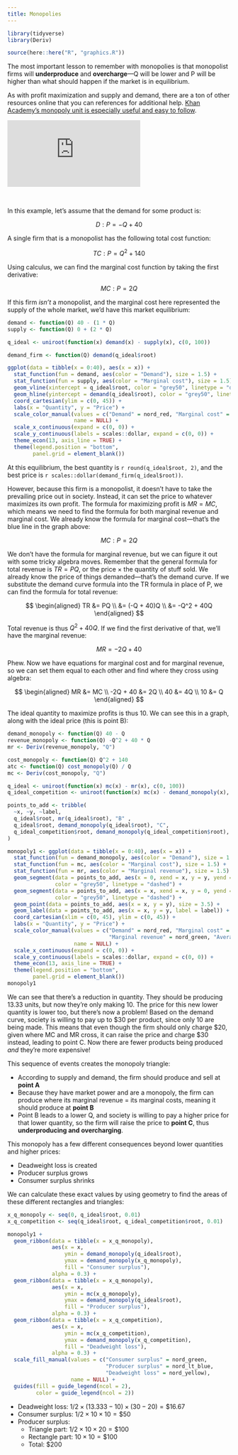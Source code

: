 ```yaml
---
title: Monopolies
---
```


```r
library(tidyverse)
library(Deriv)

source(here::here("R", "graphics.R"))
```

The most important lesson to remember with monopolies is that monopolist firms will **underproduce** and **overcharge**—Q will be lower and P will be higher than what should happen if the market is in equilibrium. 

As with profit maximization and supply and demand, there are a ton of other resources online that you can references for additional help. [Khan Academy's monopoly unit is especially useful and easy to follow](https://www.khanacademy.org/economics-finance-domain/ap-microeconomics/imperfect-competition#ap-monopolies-tutorial).

<div class="ratio ratio-16x9">
<iframe src="https://www.youtube.com/embed/uSJzdXzYyvQ" allow="accelerometer; autoplay; encrypted-media; gyroscope; picture-in-picture" allowfullscreen="" frameborder="0"></iframe>
</div>

&nbsp;

In this example, let's assume that the demand for some product is:

$$
D: P = -Q + 40
$$

A single firm that is a monopolist has the following total cost function:

$$
TC: P = Q^2 + 140
$$

Using calculus, we can find the marginal cost function by taking the first derivative:

$$
MC: P = 2Q
$$

If this firm *isn't* a monopolist, and the marginal cost here represented the supply of the whole market, we'd have this market equilibrium:

```r
demand <- function(Q) 40 - (1 * Q)
supply <- function(Q) 0 + (2 * Q)

q_ideal <- uniroot(function(x) demand(x) - supply(x), c(0, 100))

demand_firm <- function(Q) demand(q_ideal$root)

ggplot(data = tibble(x = 0:40), aes(x = x)) +
  stat_function(fun = demand, aes(color = "Demand"), size = 1.5) +
  stat_function(fun = supply, aes(color = "Marginal cost"), size = 1.5) +
  geom_vline(xintercept = q_ideal$root, color = "grey50", linetype = "dashed") +
  geom_hline(yintercept = demand(q_ideal$root), color = "grey50", linetype = "dashed") +
  coord_cartesian(ylim = c(0, 45)) +
  labs(x = "Quantity", y = "Price") +
  scale_color_manual(values = c("Demand" = nord_red, "Marginal cost" = nord_dk_blue),
                     name = NULL) +
  scale_x_continuous(expand = c(0, 0)) +
  scale_y_continuous(labels = scales::dollar, expand = c(0, 0)) +
  theme_econ(13, axis_line = TRUE) +
  theme(legend.position = "bottom",
        panel.grid = element_blank())
```

At this equilibrium, the best quantity is `r round(q_ideal$root, 2)`, and the best price is `r scales::dollar(demand_firm(q_ideal$root))`.

However, because this firm is a monopolist, it doesn't have to take the prevailing price out in society. Instead, it can set the price to whatever maximizes its own profit. The formula for maximizing profit is $MR = MC$, which means we need to find the formula for both marginal revenue and marginal cost. We already know the formula for marginal cost—that's the blue line in the graph above:

$$
MC: P = 2Q
$$

We don't have the formula for marginal revenue, but we can figure it out with some tricky algebra moves. Remember that the general formula for total revenue is $TR = PQ$, or the price × the quantity of stuff sold. We already know the price of things demanded—that's the demand curve. If we substitute the demand curve formula into the TR formula in place of P, we can find the formula for total revenue:

$$
\begin{aligned}
TR &= PQ \\
&= (-Q + 40)Q \\
&= -Q^2 + 40Q
\end{aligned}
$$

Total revenue is thus $Q^2 + 40Q$. If we find the first derivative of that, we'll have the marginal revenue:

$$
MR = -2Q + 40
$$

Phew. Now we have equations for marginal cost and for marginal revenue, so we can set them equal to each other and find where they cross using algebra:

$$
\begin{aligned}
MR &= MC \\
-2Q + 40 &= 2Q \\
40 &= 4Q \\
10 &= Q
\end{aligned}
$$

The ideal quantity to maximize profits is thus 10. We can see this in a graph, along with the ideal price (this is point B):

```r
demand_monopoly <- function(Q) 40 - Q
revenue_monopoly <- function(Q) -Q^2 + 40 * Q
mr <- Deriv(revenue_monopoly, "Q")

cost_monopoly <- function(Q) Q^2 + 140
atc <- function(Q) cost_monopoly(Q) / Q
mc <- Deriv(cost_monopoly, "Q")

q_ideal <- uniroot(function(x) mc(x) - mr(x), c(0, 100))
q_ideal_competition <- uniroot(function(x) mc(x) - demand_monopoly(x), c(0, 100))

points_to_add <- tribble(
  ~x, ~y, ~label,
  q_ideal$root, mr(q_ideal$root), "B" ,
  q_ideal$root, demand_monopoly(q_ideal$root), "C",
  q_ideal_competition$root, demand_monopoly(q_ideal_competition$root), "A"
)

monopoly1 <- ggplot(data = tibble(x = 0:40), aes(x = x)) +
  stat_function(fun = demand_monopoly, aes(color = "Demand"), size = 1.5) +
  stat_function(fun = mc, aes(color = "Marginal cost"), size = 1.5) +
  stat_function(fun = mr, aes(color = "Marginal revenue"), size = 1.5) +
  geom_segment(data = points_to_add, aes(x = 0, xend = x, y = y, yend = y),
               color = "grey50", linetype = "dashed") +  
  geom_segment(data = points_to_add, aes(x = x, xend = x, y = 0, yend = y),
               color = "grey50", linetype = "dashed") +
  geom_point(data = points_to_add, aes(x = x, y = y), size = 3.5) +
  geom_label(data = points_to_add, aes(x = x, y = y, label = label)) +
  coord_cartesian(xlim = c(0, 45), ylim = c(0, 45)) +
  labs(x = "Quantity", y = "Price") +
  scale_color_manual(values = c("Demand" = nord_red, "Marginal cost" = nord_dk_blue,
                                "Marginal revenue" = nord_green, "Average total cost" = nord_yellow),
                     name = NULL) +
  scale_x_continuous(expand = c(0, 0)) +
  scale_y_continuous(labels = scales::dollar, expand = c(0, 0)) +
  theme_econ(13, axis_line = TRUE) +
  theme(legend.position = "bottom",
        panel.grid = element_blank())
monopoly1
```

We can see that there's a reduction in quantity. They should be producing 13.33 units, but now they're only making 10. The price for this new lower quantity is lower too, but there's now a problem! Based on the demand curve, society is willing to pay up to <span>$30</span> per product, since only 10 are being made. This means that even though the firm should only charge <span>$20</span>, given where MC and MR cross, it can raise the price and charge <span>$30</span> instead, leading to point C. Now there are fewer products being produced *and* they're more expensive!

This sequence of events creates the monopoly triangle:

- According to supply and demand, the firm should produce and sell at **point A**
- Because they have market power and are a monopoly, the firm can produce where its marginal revenue = its marginal costs, meaning it should produce at **point B**
- Point B leads to a lower Q, and society is willing to pay a higher price for that lower quantity, so the firm will raise the price to **point C**, thus **underproducing and overcharging**.

This monopoly has a few different consequences beyond lower quantities and higher prices:

- Deadweight loss is created
- Producer surplus grows
- Consumer surplus shrinks

We can calculate these exact values by using geometry to find the areas of these different rectangles and triangles:

```r
x_q_monopoly <- seq(0, q_ideal$root, 0.01)
x_q_competition <- seq(q_ideal$root, q_ideal_competition$root, 0.01)

monopoly1 + 
  geom_ribbon(data = tibble(x = x_q_monopoly),
              aes(x = x,
                  ymin = demand_monopoly(q_ideal$root),
                  ymax = demand_monopoly(x_q_monopoly),
                  fill = "Consumer surplus"),
              alpha = 0.3) +
  geom_ribbon(data = tibble(x = x_q_monopoly),
              aes(x = x,
                  ymin = mc(x_q_monopoly), 
                  ymax = demand_monopoly(q_ideal$root),
                  fill = "Producer surplus"),
              alpha = 0.3) +
  geom_ribbon(data = tibble(x = x_q_competition),
              aes(x = x,
                  ymin = mc(x_q_competition), 
                  ymax = demand_monopoly(x_q_competition),
                  fill = "Deadweight loss"),
              alpha = 0.3) +
  scale_fill_manual(values = c("Consumer surplus" = nord_green,
                               "Producer surplus" = nord_lt_blue,
                               "Deadweight loss" = nord_yellow),
                    name = NULL) +
  guides(fill = guide_legend(ncol = 2),
         color = guide_legend(ncol = 2))
```

- Deadweight loss: $1/2 \times (13.333-10) \times (30 - 20) = \$16.67$
- Consumer surplus: $1/2 \times 10 \times 10 = \$50$
- Producer surplus:
    - Triangle part: $1/2 \times 10 \times 20 = \$100$
    - Rectangle part: $10 \times 10 = \$100$
    - Total: $\$200$
